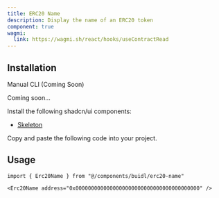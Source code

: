 ```yaml
---
title: ERC20 Name
description: Display the name of an ERC20 token
component: true
wagmi:
  link: https://wagmi.sh/react/hooks/useContractRead
---
```


<ComponentPreview
  name="erc20-name-demo"
  className="[&_.preview>[data-orientation=vertical]]:sm:max-w-[70%]"
/>

## Installation

<Tabs defaultValue="manual">

<TabsList>
  <TabsTrigger value="manual">Manual</TabsTrigger>
  <TabsTrigger disabled={true} value="cli">
    CLI (Coming Soon)
  </TabsTrigger>
</TabsList>

<TabsContent value="cli">

<Steps>

<Step>Coming soon...</Step>

</Steps>

</TabsContent>

<TabsContent value="manual">

<Steps>

<Step>Install the following shadcn/ui components:</Step>

- [Skeleton](https://ui.shadcn.com/docs/components/skeleton)

<Step>Copy and paste the following code into your project.</Step>

<ComponentSource name="erc20-name" />

</Steps>

</TabsContent>

</Tabs>

## Usage

```tsx
import { Erc20Name } from "@/components/buidl/erc20-name"
```

```tsx
<Erc20Name address="0x0000000000000000000000000000000000000000" />
```
